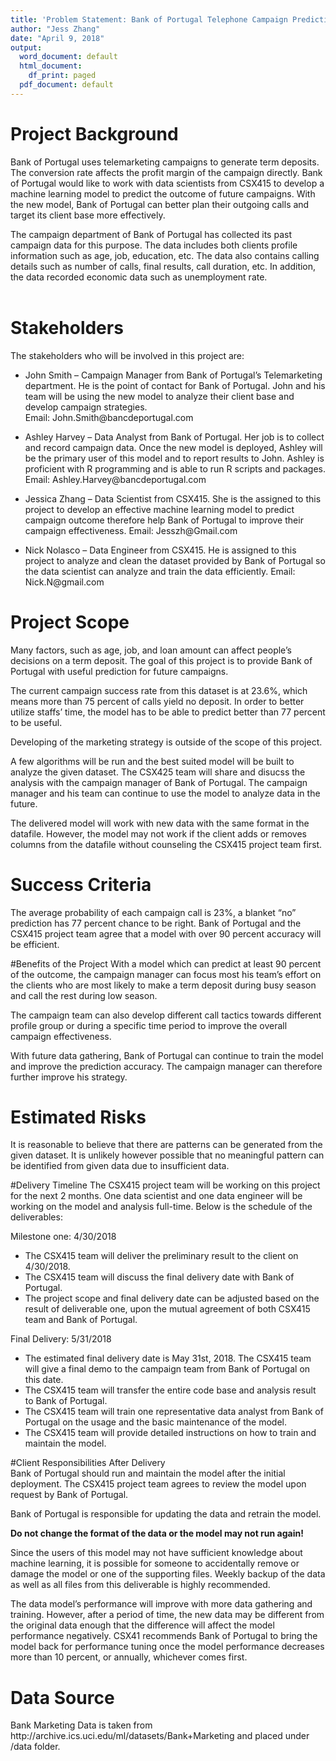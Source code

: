 ```yaml
---
title: 'Problem Statement: Bank of Portugal Telephone Campaign Predicting Model'
author: "Jess Zhang"
date: "April 9, 2018"
output:
  word_document: default
  html_document:
    df_print: paged
  pdf_document: default
---
```


# Project Background 
Bank of Portugal uses telemarketing campaigns to generate term deposits.  The conversion rate affects the profit margin of the campaign directly.  Bank of Portugal would like to work with data scientists from CSX415 to develop a machine learning model to predict the outcome of future campaigns.  With the new model, Bank of Portugal can better plan their outgoing calls and target its client base more effectively. 

The campaign department of Bank of Portugal has collected its past campaign data for this purpose. The data includes both clients profile information such as age, job, education, etc.  The data also contains calling details such as number of calls, final results, call duration, etc.  In addition, the data recorded economic data such as unemployment rate.
<br><br>

# Stakeholders
The stakeholders who will be involved in this project are:

* John Smith -- Campaign Manager from Bank of Portugal's Telemarketing department. He is the point of contact for Bank of Portugal. John and his team will be using the new model to analyze their client base and develop campaign strategies.  
Email: John.Smith@bancdeportugal.com

* Ashley Harvey -- Data Analyst from Bank of Portugal. Her job is to collect and record campaign data. Once the new model is deployed, Ashley will be the primary user of this model and to report results to John. Ashley is proficient with R programming and is able to run R scripts and packages.
Email: Ashley.Harvey@bancdeportugal.com

* Jessica Zhang -- Data Scientist from CSX415. She is the assigned to this project to develop an effective machine learning model to predict campaign outcome therefore help Bank of Portugal to improve their campaign effectiveness.
Email: Jesszh@Gmail.com

* Nick Nolasco -- Data Engineer from CSX415. He is assigned to this project to analyze and clean the dataset provided by Bank of Portugal so the data scientist can analyze and train the data efficiently.
Email: Nick.N@gmail.com

    

# Project Scope
Many factors, such as age, job, and loan amount can affect people's decisions on a term deposit.  The goal of this project is to provide Bank of Portugal with useful prediction for future campaigns.    

The current campaign success rate from this dataset is at 23.6%, which means more than 75 percent of calls yield no deposit. In order to better utilize staffs' time, the model has to be able to predict better than 77 percent to be useful. 

Developing of the marketing strategy is outside of the scope of this project.

A few algorithms will be run and the best suited model will be built to analyze the given dataset.  The CSX425 team will share and disucss the analysis with the campaign manager of Bank of Portugal.  The campaign manager and his team can continue to use the model to analyze data in the future.

The delivered model will work with new data with the same format in the datafile.  However, the model may not work if the client adds or removes columns from the datafile without counseling the CSX415 project team first.

# Success Criteria
The average probability of each campaign call is 23%, a blanket "no" prediction has 77 percent chance to be right.  Bank of Portugal and the CSX415 project team agree that a model with over 90 percent accuracy will be efficient.
  
  
#Benefits of the Project
With a model which can predict at least 90 percent of the outcome, the campaign manager can focus most his team's effort on the clients who are most likely to make a term deposit during busy season and call the rest during low season.  

The campaign team can also develop different call tactics towards different profile group or during a specific time period to improve the overall campaign effectiveness.

With future data gathering, Bank of Portugal can continue to train the model and improve the prediction accuracy.  The campaign manager can therefore further improve his strategy.
  
    
# Estimated Risks
It is reasonable to believe that there are patterns can be generated from the given dataset.  It is unlikely however possible that no meaningful pattern can be identified from given data due to insufficient data. 
  
  
#Delivery Timeline
The CSX415 project team will be working on this project for the next 2 months.  One data scientist and one data engineer will be working on the model and analysis full-time.  Below is the schedule of the deliverables:  
  
Milestone one: 4/30/2018  
  
* The CSX415 team will deliver the preliminary result to the client on 4/30/2018.  
* The CSX415 team will discuss the final delivery date with Bank of Portugal.  
* The project scope and final delivery date can be adjusted based on the result of deliverable one, upon the mutual agreement of both CSX415 team and Bank of Portugal.  
    
   
Final Delivery: 5/31/2018  
  
* The estimated final delivery date is May 31st, 2018.  The CSX415 team will give a final demo to the campaign team from Bank of Portugal on this date.  
* The CSX415 team will transfer the entire code base and analysis result to Bank of Portugal.  
* The CSX415 team will train one representative data analyst from Bank of Portugal on the usage and the basic maintenance of the model.  
* The CSX415 team will provide detailed instructions on how to train and maintain the model.  


#Client Responsibilities After Delivery  
Bank of Portugal should run and maintain the model after the initial deployment.  The CSX415 project team agrees to review the model upon request by Bank of Portugal.  
  
Bank of Portugal is responsible for updating the data and retrain the model.  

**Do not change the format of the data or the model may not run again!**  

Since the users of this model may not have sufficient knowledge about machine learning, it is possible for someone to accidentally remove or damage the model or one of the supporting files. Weekly backup of the data as well as all files from this deliverable is highly recommended.  
  
The data model's performance will improve with more data gathering and training.  However, after a period of time, the new data may be different from the original data enough that the difference will affect the model performance negatively.  CSX41 recommends Bank of Portugal to bring the model back for performance tuning once the model performance decreases more than 10 percent, or annually, whichever comes first.   
  
  
  
# Data Source  
Bank Marketing Data is taken from http://archive.ics.uci.edu/ml/datasets/Bank+Marketing and placed under /data folder.  


